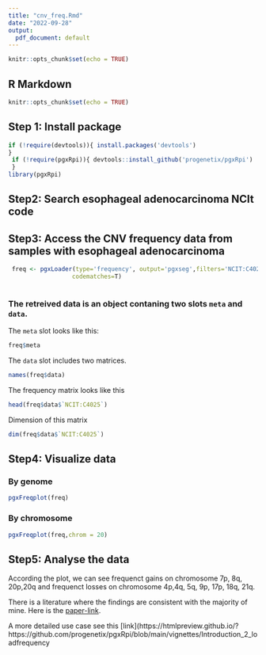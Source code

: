 ```yaml
---
title: "cnv_freq.Rmd"
date: "2022-09-28"
output:
  pdf_document: default
---
```


```r
knitr::opts_chunk$set(echo = TRUE)
```

## R Markdown

 ```r
knitr::opts_chunk$set(echo = TRUE)
```

## Step 1: Install package

```r
if (!require(devtools)){ install.packages('devtools')
}
 if (!require(pgxRpi)){ devtools::install_github('progenetix/pgxRpi')
 }
library(pgxRpi)
```

## Step2: Search esophageal adenocarcinoma NCIt code

## Step3: Access the CNV frequency data from samples with esophageal adenocarcinoma

```r
 freq <- pgxLoader(type='frequency', output='pgxseg',filters='NCIT:C4025',
                  codematches=T)



```

### The retreived data is an object contaning two slots `meta` and `data`.

The `meta` slot looks like this:
  
```r
freq$meta

```

The `data` slot includes two matrices.

```r
names(freq$data)
```

The frequency matrix looks like this

```r
head(freq$data$`NCIT:C4025`)
```

Dimension of this matrix

```r
dim(freq$data$`NCIT:C4025`)
```

## Step4: Visualize data

### By genome

```r
pgxFreqplot(freq)
```

### By chromosome

```r

pgxFreqplot(freq,chrom = 20)

```

## Step5: Analyse the data

According the plot, we can see frequenct gains on chromosome 7p, 8q, 20p,20q 
and frequenct losses on chromosome 4p,4q, 5q, 9p, 17p, 18q, 21q.

There is a literature where the findings are consistent with the majority of mine. Here is the [paper-link](https://www.nature.com/articles/modpathol2008150).

A more detailed use case see this [link](https://htmlpreview.github.io/?https://github.com/progenetix/pgxRpi/blob/main/vignettes/Introduction_2_loadfrequency